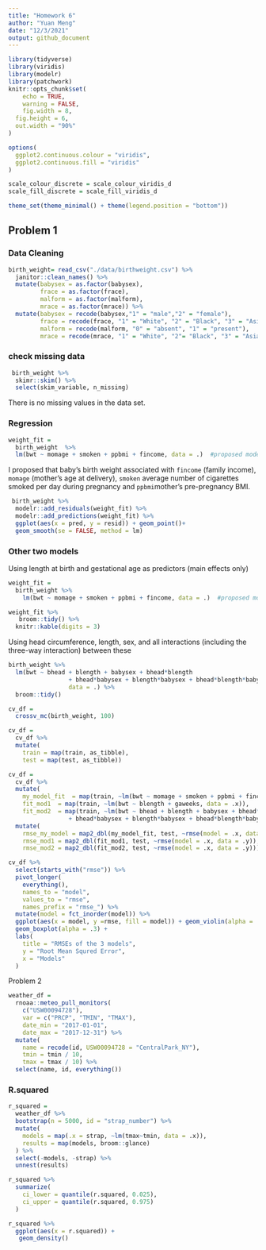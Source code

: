 ```yaml
---
title: "Homework 6"
author: "Yuan Meng"
date: "12/3/2021"
output: github_document
---
```


```r
library(tidyverse)
library(viridis)
library(modelr)
library(patchwork)
knitr::opts_chunk$set(
	echo = TRUE,
	warning = FALSE,
	fig.width = 8, 
  fig.height = 6,
  out.width = "90%"
)

options(
  ggplot2.continuous.colour = "viridis",
  ggplot2.continuous.fill = "viridis"
)

scale_colour_discrete = scale_colour_viridis_d
scale_fill_discrete = scale_fill_viridis_d

theme_set(theme_minimal() + theme(legend.position = "bottom"))
```

## Problem 1

### Data Cleaning

```r
birth_weight= read_csv("./data/birthweight.csv") %>% 
  janitor::clean_names() %>% 
  mutate(babysex = as.factor(babysex),
         frace = as.factor(frace),
         malform = as.factor(malform),
         mrace = as.factor(mrace)) %>% 
  mutate(babysex = recode(babysex,"1" = "male","2" = "female"),
         frace = recode(frace, "1" = "White", "2" = "Black", "3" = "Asian", "4" = "Puerto Rican", "8" = "Other",                        "9" = "Unknown"),
         malform = recode(malform, "0" = "absent", "1" = "present"),
         mrace = recode(mrace, "1" = "White", "2"= "Black", "3" = "Asian", "4" = "Puerto Rican", "8" = "Other"))
```

### check missing data

```r
 birth_weight %>% 
  skimr::skim() %>% 
  select(skim_variable, n_missing)
```

There is no missing values in the data set. 

### Regression

```r
weight_fit = 
  birth_weight  %>% 
  lm(bwt ~ momage + smoken + ppbmi + fincome, data = .)  #proposed model
```
I proposed that baby’s birth weight associated with `fincome` (family income), `momage` (mother's age at delivery), `smoken` average number of cigarettes smoked per day during pregnancy and `ppbmi`mother’s pre-pregnancy BMI. 

```r
 birth_weight %>% 
  modelr::add_residuals(weight_fit) %>% 
  modelr::add_predictions(weight_fit) %>% 
  ggplot(aes(x = pred, y = resid)) + geom_point()+
  geom_smooth(se = FALSE, method = lm)
```

### Other two models

Using length at birth and gestational age as predictors (main effects only)
```r
weight_fit = 
  birth_weight %>% 
    lm(bwt ~ momage + smoken + ppbmi + fincome, data = .)  #proposed model
```

```r
weight_fit %>% 
   broom::tidy() %>% 
  knitr::kable(digits = 3)
```

Using head circumference, length, sex, and all interactions (including the three-way interaction) between these

```r
birth_weight %>% 
  lm(bwt ~ bhead + blength + babysex + bhead*blength 
                 + bhead*babysex + blength*babysex + bhead*blength*babysex, 
                 data = .) %>%
  broom::tidy() 
```

```r
cv_df = 
  crossv_mc(birth_weight, 100) 
```

```r
cv_df =
  cv_df %>% 
  mutate(
    train = map(train, as_tibble),
    test = map(test, as_tibble))
```

```r
cv_df = 
  cv_df %>% 
  mutate(
    my_model_fit  = map(train, ~lm(bwt ~ momage + smoken + ppbmi + fincome, data =  birth_weight)),
    fit_mod1  = map(train, ~lm(bwt ~ blength + gaweeks, data = .x)),
    fit_mod2  = map(train, ~lm(bwt ~ bhead + blength + babysex + bhead*blength 
                 + bhead*babysex + blength*babysex + bhead*blength*babysex, data = .x))) %>% 
  mutate(
    rmse_my_model = map2_dbl(my_model_fit, test, ~rmse(model = .x, data = .y)),
    rmse_mod1 = map2_dbl(fit_mod1, test, ~rmse(model = .x, data = .y)),
    rmse_mod2 = map2_dbl(fit_mod2, test, ~rmse(model = .x, data = .y)))
```

```r
cv_df %>% 
  select(starts_with("rmse")) %>% 
  pivot_longer(
    everything(),
    names_to = "model", 
    values_to = "rmse",
    names_prefix = "rmse_") %>% 
  mutate(model = fct_inorder(model)) %>% 
  ggplot(aes(x = model, y =rmse, fill = model)) + geom_violin(alpha = .5) + 
  geom_boxplot(alpha = .3) +
  labs(
    title = "RMSEs of the 3 models",
    y = "Root Mean Squred Error",
    x = "Models"
  )
```

Problem 2

```r
weather_df = 
  rnoaa::meteo_pull_monitors(
    c("USW00094728"),
    var = c("PRCP", "TMIN", "TMAX"), 
    date_min = "2017-01-01",
    date_max = "2017-12-31") %>%
  mutate(
    name = recode(id, USW00094728 = "CentralPark_NY"),
    tmin = tmin / 10,
    tmax = tmax / 10) %>%
  select(name, id, everything())
```


### R.squared

```r
r_squared = 
  weather_df %>% 
  bootstrap(n = 5000, id = "strap_number") %>% 
  mutate(
    models = map(.x = strap, ~lm(tmax~tmin, data = .x)),
    results = map(models, broom::glance)
  ) %>% 
  select(-models, -strap) %>% 
  unnest(results) 

```


```r
r_squared %>% 
  summarize(
    ci_lower = quantile(r.squared, 0.025),
    ci_upper = quantile(r.squared, 0.975)
  )
```

```r
r_squared %>% 
  ggplot(aes(x = r.squared)) + 
   geom_density() 
```
